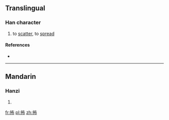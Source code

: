 ==Translingual==

===Han character===
{{Han char|rn=64|rad=手|as=05|sn=8|four=5402<sub>7</sub>|canj=手大中月 (QKLB)|ids=⿰[[扌]][[布]]}}

# to [[scatter]], to [[spread]]

====References====
* {{Han ref|kx=0422.190|dkj=11908|dj=0770.150|hdz=31849.070|uh=62AA|ud=25258|bh=CCB7|bd=52407}}

----

==Mandarin==

===Hanzi===
{{cmn-hanzi|pin=[[pū]] ([[pu1]])|wg=p'u<sup>1</sup>}}

# {{defn|lang=cmn|sort=手05}}

[[fr:抪]]
[[pl:抪]]
[[zh:抪]]